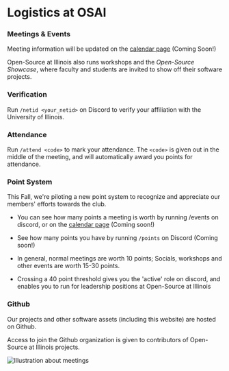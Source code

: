 
<Head>
  <title>Logistics | Open-Source at Illinois</title>
  <meta
    name='description'
    content='Logistics at Open-Source @ Illinois. Find information related to meetings, involvement, automation and so on.'
  />
  <link rel='icon' href='../public/favicon.ico' />
</Head>

# Logistics at OSAI

### Meetings & Events

Meeting information will be updated on the [calendar page](/calendar) (Coming Soon!)

Open-Source at Illinois also runs workshops and the _Open-Source Showcase_, where faculty and students are invited to show off their software projects.

### Verification

Run `/netid <your_netid>` on Discord to verify your affiliation with the University of Illinois.

### Attendance

Run `/attend <code>` to mark your attendance. The `<code>` is given out in the middle of the meeting, and will automatically award you points for attendance.

### Point System

This Fall, we're piloting a new point system to recognize and appreciate our members' efforts towards the club.

- You can see how many points a meeting is worth by running /events on discord, or on the [calendar page](/calendar) (Coming soon!)

- See how many points you have by running `/points` on Discord (Coming soon!)

- In general, normal meetings are worth 10 points; Socials, workshops and other events are worth 15-30 points.

- Crossing a 40 point threshold gives you the 'active' role on discord, and enables you to run for leadership positions at Open-Source at Illinois

### Github

Our projects and other software assets (including this website) are hosted on Github.

Access to join the Github organization is given to contributors of Open-Source at Illinois projects.

<Image
  className='mt-10'
  height={250}
  src={teaching}
  alt='Illustration about meetings'
/>

